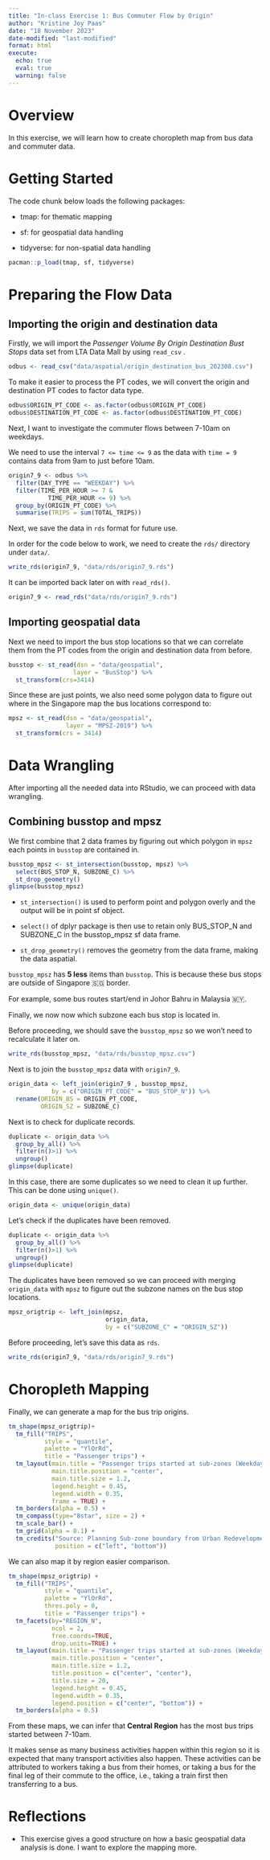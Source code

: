 ```yaml
---
title: "In-class Exercise 1: Bus Commuter Flow by Origin"
author: "Kristine Joy Paas"
date: "18 November 2023"
date-modified: "last-modified"
format: html
execute: 
  echo: true
  eval: true
  warning: false
---
```


# Overview

In this exercise, we will learn how to create choropleth map from bus data and commuter data.

# Getting Started

The code chunk below loads the following packages:

-   tmap: for thematic mapping

-   sf: for geospatial data handling

-   tidyverse: for non-spatial data handling

```r
pacman::p_load(tmap, sf, tidyverse)
```

# Preparing the Flow Data

## Importing the origin and destination data

Firstly, we will import the *Passenger Volume By Origin Destination Bust Stops* data set from LTA Data Mall by using `read_csv` .

```r
odbus <- read_csv("data/aspatial/origin_destination_bus_202308.csv")
```

To make it easier to process the PT codes, we will convert the origin and destination PT codes to factor data type.

```r
odbus$ORIGIN_PT_CODE <- as.factor(odbus$ORIGIN_PT_CODE)
odbus$DESTINATION_PT_CODE <- as.factor(odbus$DESTINATION_PT_CODE)
```

Next, I want to investigate the commuter flows between 7-10am on weekdays.

::: callout-tip
We need to use the interval `7 <= time <= 9` as the data with `time = 9` contains data from 9am to just before 10am.
:::

```r
origin7_9 <- odbus %>%
  filter(DAY_TYPE == "WEEKDAY") %>%
  filter(TIME_PER_HOUR >= 7 &
           TIME_PER_HOUR <= 9) %>%
  group_by(ORIGIN_PT_CODE) %>%
  summarise(TRIPS = sum(TOTAL_TRIPS))
```

Next, we save the data in `rds` format for future use.

::: callout-important
In order for the code below to work, we need to create the `rds/` directory under `data/`.
:::

```r
write_rds(origin7_9, "data/rds/origin7_9.rds")
```

It can be imported back later on with `read_rds()`.

```r
origin7_9 <- read_rds("data/rds/origin7_9.rds")
```

## Importing geospatial data

Next we need to import the bus stop locations so that we can correlate them from the PT codes from the origin and destination data from before.

```r
busstop <- st_read(dsn = "data/geospatial",
                  layer = "BusStop") %>%
  st_transform(crs=3414)
```

Since these are just points, we also need some polygon data to figure out where in the Singapore map the bus locations correspond to:

```r
mpsz <- st_read(dsn = "data/geospatial",
                layer = "MPSZ-2019") %>%
  st_transform(crs = 3414)
```

# Data Wrangling

After importing all the needed data into RStudio, we can proceed with data wrangling.

## Combining busstop and mpsz

We first combine that 2 data frames by figuring out which polygon in `mpsz` each points in `busstop` are contained in.

```r
busstop_mpsz <- st_intersection(busstop, mpsz) %>%
  select(BUS_STOP_N, SUBZONE_C) %>%
  st_drop_geometry()
glimpse(busstop_mpsz)
```

::: callout-note
-   `st_intersection()` is used to perform point and polygon overly and the output will be in point sf object.

-   `select()` of dplyr package is then use to retain only BUS_STOP_N and SUBZONE_C in the busstop_mpsz sf data frame.

-   `st_drop_geometry()` removes the geometry from the data frame, making the data aspatial.
:::

::: callout-tip
`busstop_mpsz` has **5 less** items than `busstop`. This is because these bus stops are outside of Singapore 🇸🇬 border.

For example, some bus routes start/end in Johor Bahru in Malaysia 🇲🇾.
:::

Finally, we now now which subzone each bus stop is located in.

Before proceeding, we should save the `busstop_mpsz` so we won't need to recalculate it later on.

```r
write_rds(busstop_mpsz, "data/rds/busstop_mpsz.csv")
```

Next is to join the `busstop_mpsz` data with `origin7_9`.

```r
origin_data <- left_join(origin7_9 , busstop_mpsz,
            by = c("ORIGIN_PT_CODE" = "BUS_STOP_N")) %>%
  rename(ORIGIN_BS = ORIGIN_PT_CODE,
         ORIGIN_SZ = SUBZONE_C)
```

Next is to check for duplicate records.

```r
duplicate <- origin_data %>%
  group_by_all() %>%
  filter(n()>1) %>%
  ungroup()
glimpse(duplicate)
```

In this case, there are some duplicates so we need to clean it up further. This can be done using `unique()`.

```r
origin_data <- unique(origin_data)
```

Let's check if the duplicates have been removed.

```r
duplicate <- origin_data %>%
  group_by_all() %>%
  filter(n()>1) %>%
  ungroup()
glimpse(duplicate)
```

The duplicates have been removed so we can proceed with merging `origin_data` with `mpsz` to figure out the subzone names on the bus stop locations.

```r
mpsz_origtrip <- left_join(mpsz, 
                           origin_data,
                           by = c("SUBZONE_C" = "ORIGIN_SZ"))
```

Before proceeding, let's save this data as `rds`.

```r
write_rds(origin7_9, "data/rds/origin7_9.rds")
```

# Choropleth Mapping

Finally, we can generate a map for the bus trip origins.

```r
tm_shape(mpsz_origtrip)+
  tm_fill("TRIPS", 
          style = "quantile", 
          palette = "YlOrRd",
          title = "Passenger trips") +
  tm_layout(main.title = "Passenger trips started at sub-zones (Weekdays 7-10am)",
            main.title.position = "center",
            main.title.size = 1.2,
            legend.height = 0.45, 
            legend.width = 0.35,
            frame = TRUE) +
  tm_borders(alpha = 0.5) +
  tm_compass(type="8star", size = 2) +
  tm_scale_bar() +
  tm_grid(alpha = 0.1) +
  tm_credits("Source: Planning Sub-zone boundary from Urban Redevelopment Authorithy (URA)\n and Population data from Department of Statistics DOS", 
             position = c("left", "bottom"))
```

We can also map it by region easier comparison.

```r
tm_shape(mpsz_origtrip) +
  tm_fill("TRIPS",
          style = "quantile",
          palette = "YlOrRd",
          thres.poly = 0,
          title = "Passenger trips") + 
  tm_facets(by="REGION_N",
            ncol = 2,
            free.coords=TRUE, 
            drop.units=TRUE) +
  tm_layout(main.title = "Passenger trips started at sub-zones (Weekdays 7-10am)",
            main.title.position = "center",
            main.title.size = 1.2,
            title.position = c("center", "center"), 
            title.size = 20,
            legend.height = 0.45, 
            legend.width = 0.35,
            legend.position = c("center", "bottom")) +
  tm_borders(alpha = 0.5)
```

::: callout-note
From these maps, we can infer that **Central Region** has the most bus trips started between 7-10am.

It makes sense as many business activities happen within this region so it is expected that many transport activities also happen. These activities can be attributed to workers taking a bus from their homes, or taking a bus for the final leg of their commute to the office, i.e., taking a train first then transferring to a bus.
:::

# Reflections

-   This exercise gives a good structure on how a basic geospatial data analysis is done. I want to explore the mapping more.
